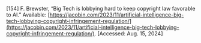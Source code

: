 \[154\]	F. Brewster, “Big Tech is lobbying hard to keep copyright law favorable to AI.” Available: [https://jacobin.com/2023/11/artificial-intelligence-big-tech-lobbying-copyright-infringement-regulation/](https://jacobin.com/2023/11/artificial-intelligence-big-tech-lobbying-copyright-infringement-regulation/). \[Accessed: Aug. 15, 2024\]